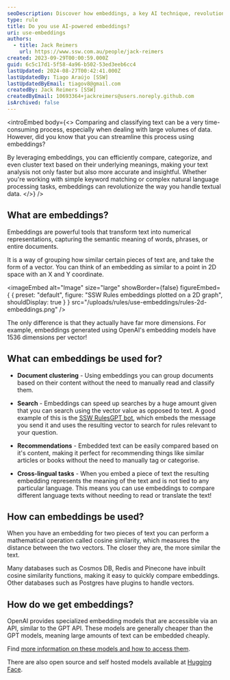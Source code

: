 ```yaml
---
seoDescription: Discover how embeddings, a key AI technique, revolutionize text comparison and classification, streamlining tasks with vector-based similarities.
type: rule
title: Do you use AI-powered embeddings?
uri: use-embeddings
authors:
  - title: Jack Reimers
    url: https://www.ssw.com.au/people/jack-reimers
created: 2023-09-29T00:00:59.000Z
guid: 6c5c17d1-5f58-4a96-b502-53ed3eeb6cc4
lastUpdated: 2024-08-27T00:42:41.000Z
lastUpdatedBy: Tiago Araújo [SSW]
lastUpdatedByEmail: tiagov8@gmail.com
createdBy: Jack Reimers [SSW]
createdByEmail: 10693364+jackreimers@users.noreply.github.com
isArchived: false
---
```


<introEmbed
  body={<>
Comparing and classifying text can be a very time-consuming process, especially when dealing with large volumes of data. However, did you know that you can streamline this process using embeddings?

By leveraging embeddings, you can efficiently compare, categorize, and even cluster text based on their underlying meanings, making your text analysis not only faster but also more accurate and insightful. Whether you're working with simple keyword matching or complex natural language processing tasks, embeddings can revolutionize the way you handle textual data.
  </>}
/>
## What are embeddings?

Embeddings are powerful tools that transform text into numerical representations, capturing the semantic meaning of words, phrases, or entire documents.

It is a way of grouping how similar certain pieces of text are, and take the form of a vector. You can think of an embedding as similar to a point in 2D space with an X and Y coordinate.


<imageEmbed
  alt="Image"
  size="large"
  showBorder={false}
  figureEmbed={ {
    preset: "default",
    figure: "SSW Rules embeddings plotted on a 2D graph",
    shouldDisplay: true
  } }
  src="/uploads/rules/use-embeddings/rules-2d-embeddings.png"
/>

The only difference is that they actually have far more dimensions. For example, embeddings generated using OpenAI's embedding models have 1536 dimensions per vector!

## What can embeddings be used for?

* **Document clustering** - Using embeddings you can group documents based on their content without the need to manually read and classify them.

* **Search** - Embeddings can speed up searches by a huge amount given that you can search using the vector value as opposed to text.
A good example of this is the [SSW RulesGPT bot](https://rulesgpt.ssw.com.au/), which embeds the message you send it and uses the resulting vector to search for rules relevant to your question.

* **Recommendations** - Embedded text can be easily compared based on it's content, making it perfect for recommending things like similar articles or books without the need to manually tag or categorise.

* **Cross-lingual tasks** - When you embed a piece of text the resulting embedding represents the meaning of the text and is not tied to any particular language.
This means you can use embeddings to compare different language texts without needing to read or translate the text!

## How can embeddings be used?

When you have an embedding for two pieces of text you can perform a mathematical operation called cosine similarity, which measures the distance between the two vectors. The closer they are, the more similar the text.

Many databases such as Cosmos DB, Redis and Pinecone have inbuilt cosine similarity functions, making it easy to quickly compare embeddings.
Other databases such as Postgres have plugins to handle vectors.

## How do we get embeddings?

OpenAI provides specialized embedding models that are accessible via an API, similar to the GPT API. These models are generally cheaper than the GPT models, meaning large amounts of text can be embedded cheaply.

Find [more information on these models and how to access them](https://platform.openai.com/docs/guides/embeddings/embedding-models).

There are also open source and self hosted models available at [Hugging Face](https://huggingface.co/models?other=embeddings).
